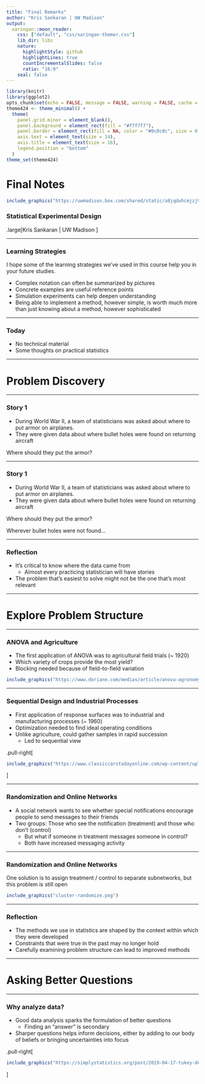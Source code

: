 ```yaml
---
title: "Final Remarks"
author: "Kris Sankaran | UW Madison"
output:
  xaringan::moon_reader:
    css: ["default", "css/xaringan-themer.css"]
    lib_dir: libs
    nature:
      highlightStyle: github
      highlightLines: true
      countIncrementalSlides: false
      ratio: "16:9"
    seal: false  
---
```


```r
library(knitr)
library(ggplot2)
opts_chunk$set(echo = FALSE, message = FALSE, warning = FALSE, cache = TRUE, dpi = 200, fig.width = 2, fig.height = 1, dev = 'svg', dev.args = list(bg = "transparent"))
theme424 <- theme_minimal() + 
  theme(
    panel.grid.minor = element_blank(),
    panel.background = element_rect(fill = "#f7f7f7"),
    panel.border = element_rect(fill = NA, color = "#0c0c0c", size = 0.6),
    axis.text = element_text(size = 14),
    axis.title = element_text(size = 16),
    legend.position = "bottom"
  )
theme_set(theme424)
```

# Final Notes

```r
include_graphics("https://uwmadison.box.com/shared/static/a8jqduhcmjzj9re22a81236k3enbtzzn.png")
```
### Statistical Experimental Design

.large[Kris Sankaran | UW Madison ]

---

### Learning Strategies

I hope some of the learning strategies we've used in this course help you in
your future studies.

* Complex notation can often be summarized by pictures
* Concrete examples are useful reference points
* Simulation experiments can help deepen understanding
* Being able to implement a method, however simple, is worth much more than just
knowing about a method, however sophisticated

---

### Today

* No technical material
* Some thoughts on practical statistics

---

# Problem Discovery

---

### Story 1

* During World War II, a team of statisticians was asked about where to put
armor on airplanes.
* They were given data about where bullet holes were found on returning aircraft

Where should they put the armor?

---

### Story 1

* During World War II, a team of statisticians was asked about where to put
armor on airplanes.
* They were given data about where bullet holes were found on returning aircraft

Where should they put the armor?

Wherever bullet holes were not found...

---

### Reflection

* It's critical to know where the data came from
  - Almost every practicing statistician will have stories
* The problem that's easiest to solve might not be the one that's most relevant

---

# Explore Problem Structure

---

### ANOVA and Agriculture

* The first application of ANOVA was to agricultural field trials (~ 1920)
* Which variety of crops provide the most yield?
* Blocking needed because of field-to-field variation

```r
include_graphics("https://www.doriane.com/medias/article/anova-agronomy-reliability-design.jpg")
```

---

### Sequential Design and Industrial Processes

* First application of response surfaces was to industrial and manufacturing
processes (~ 1960)
* Optimization needed to find ideal operating conditions
* Unlike agriculture, could gather samples in rapid succession
  - Led to sequential view
  
.pull-right[
```r
include_graphics("https://www.classiccarstodayonline.com/wp-content/uploads/2013/03/a-196X-MGB-assembly-line-b.jpg")
```

]

---

### Randomization and Online Networks

* A social network wants to see whether special notifications encourage people to send messages to their friends
* Two groups: Those who see the notification (treatment) and those who don't (control)
  - But what if someone in treatment messages someone in control?
  - Both have increased messaging activity

---

### Randomization and Online Networks

One solution is to assign treatment / control to separate subnetworks, but this
problem is still open

```r
include_graphics("cluster-randomize.png")
```

---

### Reflection

* The methods we use in statistics are shaped by the context within which they were developed
* Constraints that were true in the past may no longer hold
* Carefully examining problem structure can lead to improved methods

---

# Asking Better Questions

---

### Why analyze data?

* Good data analysis sparks the formulation of better questions
  - Finding an "answer" is secondary
* Sharper questions helps inform decisions, either by adding to our body of
beliefs or bringing uncertainties into focus

.pull-right[
```r
include_graphics("https://simplystatistics.org/post/2019-04-17-tukey-design-thinking-and-better-questions_files/question_evidence.png")
```
]